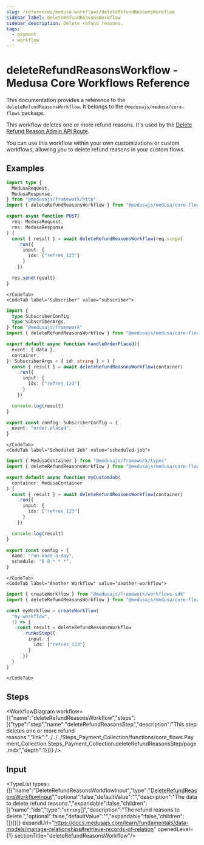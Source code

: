 ```yaml
---
slug: /references/medusa-workflows/deleteRefundReasonsWorkflow
sidebar_label: deleteRefundReasonsWorkflow
sidebar_description: Delete refund reasons.
tags:
  - payment
  - workflow
---
```



# deleteRefundReasonsWorkflow - Medusa Core Workflows Reference

This documentation provides a reference to the `deleteRefundReasonsWorkflow`. It belongs to the `@medusajs/medusa/core-flows` package.

This workflow deletes one or more refund reasons. It's used by the
[Delete Refund Reason Admin API Route](https://docs.medusajs.com/api/admin#refund-reasons\_deleterefundreasonsid).

You can use this workflow within your own customizations or custom workflows, allowing you
to delete refund reasons in your custom flows.

<SourceCodeLink link="https://github.com/medusajs/medusa/blob/9e410be04a62c50f8ca8cd772f567640c60a3d0e/packages/core/core-flows/src/payment-collection/workflows/delete-refund-reasons.ts#L38" />

## Examples

<CodeTabs group="workflow-exection">
    <CodeTab label="API Route" value="api-route">
    
```ts title="src/api/workflow/route.ts"
import type {
  MedusaRequest,
  MedusaResponse,
} from "@medusajs/framework/http"
import { deleteRefundReasonsWorkflow } from "@medusajs/medusa/core-flows"

export async function POST(
  req: MedusaRequest,
  res: MedusaResponse
) {
  const { result } = await deleteRefundReasonsWorkflow(req.scope)
    .run({
      input: {
        ids: ["refres_123"]
      }
    })

  res.send(result)
}
```

    </CodeTab>
    <CodeTab label="Subscriber" value="subscriber">
    
```ts title="src/subscribers/order-placed.ts"
import {
  type SubscriberConfig,
  type SubscriberArgs,
} from "@medusajs/framework"
import { deleteRefundReasonsWorkflow } from "@medusajs/medusa/core-flows"

export default async function handleOrderPlaced({
  event: { data },
  container,
}: SubscriberArgs < { id: string } > ) {
  const { result } = await deleteRefundReasonsWorkflow(container)
    .run({
      input: {
        ids: ["refres_123"]
      }
    })

  console.log(result)
}

export const config: SubscriberConfig = {
  event: "order.placed",
}
```

    </CodeTab>
    <CodeTab label="Scheduled Job" value="scheduled-job">
    
```ts title="src/jobs/message-daily.ts"
import { MedusaContainer } from "@medusajs/framework/types"
import { deleteRefundReasonsWorkflow } from "@medusajs/medusa/core-flows"

export default async function myCustomJob(
  container: MedusaContainer
) {
  const { result } = await deleteRefundReasonsWorkflow(container)
    .run({
      input: {
        ids: ["refres_123"]
      }
    })

  console.log(result)
}

export const config = {
  name: "run-once-a-day",
  schedule: "0 0 * * *",
}
```

    </CodeTab>
    <CodeTab label="Another Workflow" value="another-workflow">
    
```ts title="src/workflows/my-workflow.ts"
import { createWorkflow } from "@medusajs/framework/workflows-sdk"
import { deleteRefundReasonsWorkflow } from "@medusajs/medusa/core-flows"

const myWorkflow = createWorkflow(
  "my-workflow",
  () => {
    const result = deleteRefundReasonsWorkflow
      .runAsStep({
        input: {
          ids: ["refres_123"]
        }
      })
  }
)
```

    </CodeTab>
  </CodeTabs>

## Steps

<WorkflowDiagram workflow={{"name":"deleteRefundReasonsWorkflow","steps":[{"type":"step","name":"deleteRefundReasonsStep","description":"This step deletes one or more refund reasons.","link":"../../../Steps_Payment_Collection/functions/core_flows.Payment_Collection.Steps_Payment_Collection.deleteRefundReasonsStep/page.mdx","depth":1}]}} />

## Input

<TypeList types={[{"name":"DeleteRefundReasonsWorkflowInput","type":"[DeleteRefundReasonsWorkflowInput](../../../../types/core_flows.DeleteRefundReasonsWorkflowInput/page.mdx)","optional":false,"defaultValue":"","description":"The data to delete refund reasons.","expandable":false,"children":[{"name":"ids","type":"`string`[]","description":"The refund reasons to delete.","optional":false,"defaultValue":"","expandable":false,"children":[]}]}]} expandUrl="https://docs.medusajs.com/learn/fundamentals/data-models/manage-relationships#retrieve-records-of-relation" openedLevel={1} sectionTitle="deleteRefundReasonsWorkflow"/>
